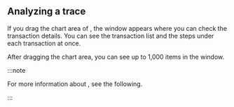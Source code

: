 ## Analyzing a trace

If you drag the chart area of <Cmdname sid="transaction_map" />, the <Cmdname sid="TTL06209" className="uitext" /> window appears where you can check the transaction details. You can see the transaction list and the steps under each transaction at once.

<ImgLang img='dashboard-txmap-tx-analysis.png' desc='Trace Analysis' />

After dragging the chart area, you can see up to 1,000 items in the <Cmdname sid="TTL06209" className="uitext" /> window.

:::note

For more information about <Cmdname sid="TTL06209" className="uitext" />, see <Link to="dashboard-hitmap-trace">the following</Link>.

:::
